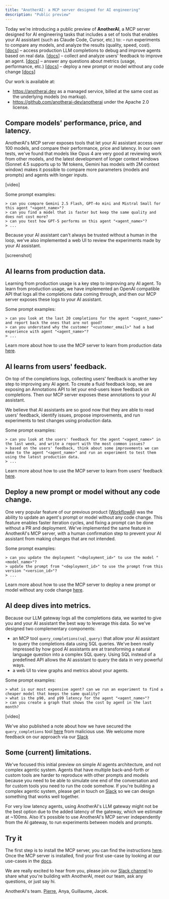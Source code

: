 ```yaml
---
title: "AnotherAI: a MCP server designed for AI engineering"
description: "Public preview"
---
```


Today we're introducing a public preview of **AnotherAI**, a MCP server designed for AI engineering tasks that includes a set of tools that enables your AI assistant (such as Claude Code, Cursor, etc.) to:
– run experiments to compare any models, and analyze the results (quality, speed, cost). [[docs](/use-cases/fundamentals/experiments)]
– access production LLM completions to debug and improve agents based on real data. [[docs](/use-cases/fundamentals/debugging)]
– collect and analyze users' feedback to improve an agent. [[docs](/use-cases/user-feedback)]
– answer any questions about metrics (usage, performance, etc.) [[docs](/use-cases/fundamentals/metrics)]
– deploy a new prompt or model without any code change [[docs](/use-cases/fundamentals/deployments)]

Our work is available at:

- https://anotherai.dev as a managed service, billed at the same cost as the underlying models (no markup).
- https://github.com/anotherai-dev/anotherai under the Apache 2.0 license.

## Compare models' performance, price, and latency.

AnotherAI's MCP server exposes tools that let your AI assistant access over 100 models, and compare their performance, price and latency. In our own tests, we've found that models like Opus 4 are very good at reviewing work from other models, and the latest development of longer context windows (Sonnet 4.5 supports up to 1M tokens, Gemini has models with 2M context window) makes it possible to compare more parameters (models and prompts) and agents with longer inputs.

[video]

Some prompt examples:

```
> can you compare Gemini 2.5 Flash, GPT-4o mini and Mistral Small for this agent "<agent_name>"?
> can you find a model that is faster but keep the same quality and does not cost more?
> can you test how GPT-5 performs on this agent "<agent_name>"?
> ...
```

Because your AI assistant can't always be trusted without a human in the loop, we've also implemented a web UI to review the experiments made by your AI assistant.

[screenshot]

## AI learns from production data.

Learning from production usage is a key step to improving any AI agent. To learn from production usage, we have implemented an OpenAI compatible API that logs all the completions data coming through, and then our MCP server exposes these logs to your AI assistant.

Some prompt examples:

```
> can you look at the last 20 completions for the agent "<agent_name>" and report back the ones that are not good?
> can you understand why the customer "<customer_email>" had a bad experience with agent "<agent_name>"?
> ...
```

Learn more about how to use the MCP server to learn from production data [here](/use-cases/fundamentals/debugging).

## AI learns from users' feedback.

On top of the completions logs, collecting users' feedback is another key step to improving any AI agent. To create a fluid feedback loop, we are exposing an Annotations API to let your end-users leave feedback on completions. Then our MCP server exposes these annotations to your AI assistant.

We believe that AI assistants are so good now that they are able to read users' feedback, identify issues, propose improvements, and run experiments to test changes using production data.

Some prompt examples:

```
> can you look at the users' feedback for the agent "<agent_name>" in the last week, and write a report with the most common issues?
> based on the users' feedback, think about some improvements we can make to the agent "<agent_name>" and run an experiment to test them using the latest production data.
> ...
```

Learn more about how to use the MCP server to learn from users' feedback [here](https://docs.anotherai.dev/use-cases/user-feedback).

## Deploy a new prompt or model without any code change.

One very popular feature of our previous product ([WorkflowAI](https://workflowai.com)) was the ability to update an agent's prompt or model without any code change. This feature enables faster iteration cycles, and fixing a prompt can be done without a PR and deployment. We've implemented the same feature in AnotherAI's MCP server, with a human confirmation step to prevent your AI assistant from making changes that are not intended.

Some prompt examples:

```
> can you update the deployment "<deployment_id>" to use the model "<model_name>"?
> update the prompt from "<deployment_id>" to use the prompt from this version "<version_id>"?
> ...
```

Learn more about how to use the MCP server to deploy a new prompt or model without any code change [here](/use-cases/fundamentals/deployments).

## AI deep dives into metrics.

Because our LLM gateway logs all the completions data, we wanted to give you and your AI assistant the best way to leverage this data. So we've designed two complementary components:

- an MCP tool `query_completions(sql_query)` that allow your AI assistant to query the completions data using SQL queries. We've been really impressed by how good AI assistants are at transforming a natural language question into a complex SQL query. Using SQL instead of a predefined API allows the AI assistant to query the data in very powerful ways.
- a web UI to view graphs and metrics about your agents.

Some prompt examples:

```
> what is our most expensive agent? can we run an experiment to find a cheaper model that keeps the same quality?
> what is the p90, and p99 latency for the agent "<agent_name>"?
> can you create a graph that shows the cost by agent in the last month?
```

[video]

We've also published a note about how we have secured the `query_completions` tool [here](/security#sql-query-tool-security) from malicious use. We welcome more feedback on our approach via our [Slack](https://join.slack.com/t/anotherai-dev/shared_invite/zt-3av2prezr-Lz10~8o~rSRQE72m_PyIJA)

## Some (current) limitations.

We've focused this initial preview on simple AI agents architecture, and not complex agentic system. Agents that have multiple back-and-forth or custom tools are harder to reproduce with other prompts and models because you need to be able to simulate one end of the conversation and for custom tools you need to run the code somehow. If you're building a complex agentic system, please get in touch on [Slack](https://join.slack.com/t/anotherai-dev/shared_invite/zt-3av2prezr-Lz10~8o~rSRQE72m_PyIJA) so we can design something that works well together.

For very low latency agents, using AnotherAI's LLM gateway might not be the best option due to the added latency of the gateway, which we estimate at ~100ms. Also it's possible to use AnotherAI's MCP server independently from the AI gateway, to run experiments between models and prompts.

## Try it

The first step is to install the MCP server, you can find the instructions [here](/getting-started). Once the MCP server is installed, find your first use-case by looking at our use-cases in the [docs](/use-cases).

We are really excited to hear from you, please join our [Slack channel](https://join.slack.com/t/anotherai-dev/shared_invite/zt-3av2prezr-Lz10~8o~rSRQE72m_PyIJA) to share what you're building with AnotherAI, meet our team, ask any questions, or just say hi.

AnotherAI's team.
[Pierre](https://x.com/pierrevalade), Anya, Guillaume, Jacek.
